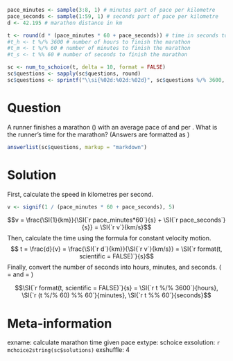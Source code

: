 ```r
pace_minutes <- sample(3:8, 1) # minutes part of pace per kilometre
pace_seconds <- sample(1:59, 1) # seconds part of pace per kilometre
d <- 42.195 # marathon distance in km

t <- round(d * (pace_minutes * 60 + pace_seconds)) # time in seconds to finish the marathon
#t_h <- t %/% 3600 # number of hours to finish the marathon
#t_m <- t %/% 60 # number of minutes to finish the marathon
#t_s <- t %% 60 # number of seconds to finish the marathon

sc <- num_to_schoice(t, delta = 10, format = FALSE)
sc$questions <- sapply(sc$questions, round)
sc$questions <- sprintf("\\si{%02d:%02d:%02d}", sc$questions %/% 3600, (sc$questions %/% 60) %% 60, sc$questions %% 60)
```

Question
========
A runner finishes a marathon (\SI{42.195}{km}) with an average pace of \SI{`r pace_minutes`}{minutes} and \SI{`r pace_seconds`}{seconds} per \si{kilometre}. What is the runner's time for the marathon? (Answers are formatted as \si{hours:minutes:seconds})

```r
answerlist(sc$questions, markup = "markdown")
```

Solution
========
First, calculate the speed in kilometres per second.
```r
v <- signif(1 / (pace_minutes * 60 + pace_seconds), 5)
```
$$v = \frac{\SI{1}{km}}{\SI{`r pace_minutes*60`}{s} + \SI{`r pace_seconds`}{s}} = \SI{`r v`}{km/s}$$
Then, calculate the time using the formula for constant velocity motion.
$$ t = \frac{d}{v} = \frac{\SI{`r d`}{km}}{\SI{`r v`}{km/s}} = \SI{`r format(t, scientific = FALSE)`}{s}$$
Finally, convert the number of seconds into hours, minutes, and seconds. (\SI{60}{s} = \SI{1}{minute} and \SI{60}{minutes} = \SI{1}{hour})

$$\SI{`r format(t, scientific = FALSE)`}{s} = \SI{`r t %/% 3600`}{hours}, \SI{`r (t %/% 60) %% 60`}{minutes}, \SI{`r t %% 60`}{seconds}$$

Meta-information
================
exname: calculate marathon time given pace
extype: schoice
exsolution: `r mchoice2string(sc$solutions)`
exshuffle: 4
